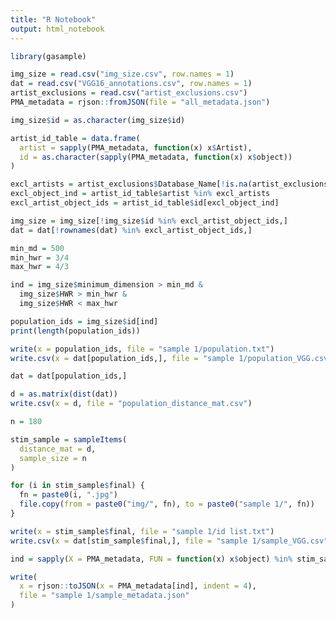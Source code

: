 ```yaml
---
title: "R Notebook"
output: html_notebook
---
```


```r

library(gasample)

```


```r

img_size = read.csv("img_size.csv", row.names = 1)
dat = read.csv("VGG16_annotations.csv", row.names = 1)
artist_exclusions = read.csv("artist_exclusions.csv")
PMA_metadata = rjson::fromJSON(file = "all_metadata.json")

```

```r

img_size$id = as.character(img_size$id)

```

```r

artist_id_table = data.frame(
  artist = sapply(PMA_metadata, function(x) x$Artist),
  id = as.character(sapply(PMA_metadata, function(x) x$object))
)

excl_artists = artist_exclusions$Database_Name[!is.na(artist_exclusions$Database_Name)]
excl_object_ind = artist_id_table$artist %in% excl_artists
excl_artist_object_ids = artist_id_table$id[excl_object_ind]

```

```r

img_size = img_size[!img_size$id %in% excl_artist_object_ids,]
dat = dat[!rownames(dat) %in% excl_artist_object_ids,]

```



```r

min_md = 500
min_hwr = 3/4
max_hwr = 4/3

ind = img_size$minimum_dimension > min_md &
  img_size$HWR > min_hwr &
  img_size$HWR < max_hwr

population_ids = img_size$id[ind]
print(length(population_ids))

write(x = population_ids, file = "sample 1/population.txt")
write.csv(x = dat[population_ids,], file = "sample 1/population_VGG.csv")

```

```r

dat = dat[population_ids,]

```


```r

d = as.matrix(dist(dat))
write.csv(x = d, file = "population_distance_mat.csv")

```

```r

n = 180

stim_sample = sampleItems(
  distance_mat = d,
  sample_size = n
)

```


```r

for (i in stim_sample$final) {
  fn = paste0(i, ".jpg")
  file.copy(from = paste0("img/", fn), to = paste0("sample 1/", fn))
}

write(x = stim_sample$final, file = "sample 1/id list.txt")
write.csv(x = dat[stim_sample$final,], file = "sample 1/sample_VGG.csv")

```

```r

ind = sapply(X = PMA_metadata, FUN = function(x) x$object) %in% stim_sample$final

write(
  x = rjson::toJSON(x = PMA_metadata[ind], indent = 4),
  file = "sample 1/sample_metadata.json"
)

```

